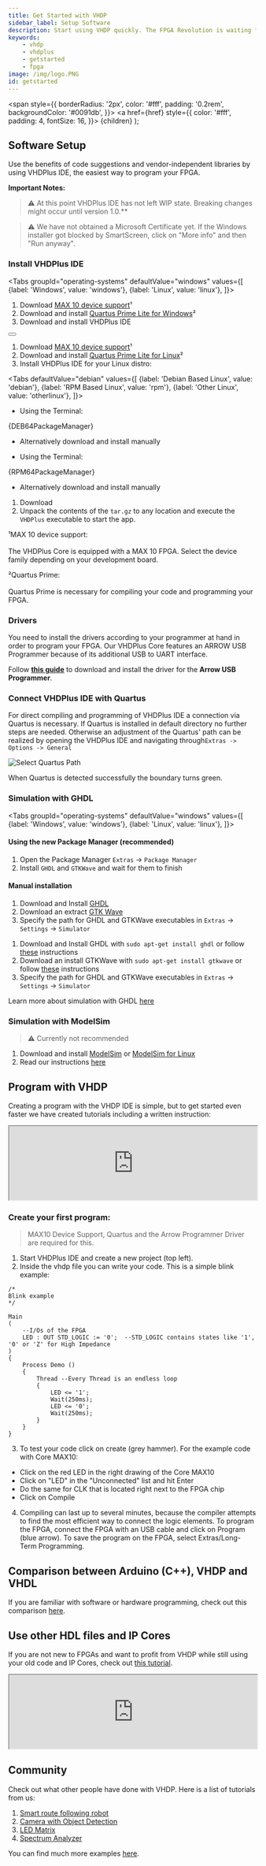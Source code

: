 ```yaml
---
title: Get Started with VHDP
sidebar_label: Setup Software
description: Start using VHDP quickly. The FPGA Revolution is waiting for you
keywords:
    - vhdp
    - vhdplus
    - getstarted
    - fpga
image: /img/logo.PNG
id: getstarted
---
```








  <span
    style={{
      borderRadius: '2px',
      color: '#fff',
      padding: '0.2rem',
      backgroundColor: '#0091db',
    }}>
    <a href={href}
        style={{
            color: '#fff',
            padding: 4,
            fontSize: 16,
        }}>
    {children}
    </a>
  </span>
);

## Software Setup

Use the benefits of code suggestions and vendor-independent libraries by using VHDPlus IDE, the easiest way to program your FPGA.


**Important Notes:**
> :warning: At this point VHDPlus IDE has not left WIP state. Breaking changes might occur until version 1.0.**

> :warning: We have not obtained a Microsoft Certificate yet. If the Windows installer got blocked by SmartScreen, click on "More info" and then "Run anyway". 

### Install VHDPlus IDE

<Tabs
  groupId="operating-systems"
  defaultValue="windows"
  values={[
    {label: 'Windows', value: 'windows'},
    {label: 'Linux', value: 'linux'},
  ]}>
  <TabItem value="windows">

1. Download <a href="http://download.altera.com/akdlm/software/acdsinst/18.1std/625/ib_installers/max10-18.1.0.625.qdz" target="_blank">MAX 10 device support</a>¹
2. Download and install <a href="http://download.altera.com/akdlm/software/acdsinst/18.1std/625/ib_installers/QuartusLiteSetup-18.1.0.625-windows.exe" target="_blank">Quartus Prime Lite for Windows</a>²
3. Download and install VHDPlus IDE

<Button href={Win64DownloadS} children={Win64DownloadName}></Button>

  </TabItem>
  <TabItem value="linux">

1. Download <a href="http://download.altera.com/akdlm/software/acdsinst/18.1std/625/ib_installers/max10-18.1.0.625.qdz" target="_blank">MAX 10 device support</a>¹
2. Download and install <a href="http://download.altera.com/akdlm/software/acdsinst/18.1std/625/ib_installers/QuartusLiteSetup-18.1.0.625-linux.run" target="_blank">Quartus Prime Lite for Linux</a>²
3. Install VHDPlus IDE for your Linux distro:

<Tabs
  defaultValue="debian"
  values={[
    {label: 'Debian Based Linux', value: 'debian'},
    {label: 'RPM Based Linux', value: 'rpm'},
    {label: 'Other Linux', value: 'otherlinux'},
  ]}>
  <TabItem value="debian">

- Using the Terminal:

<Highlight language="Bash">{DEB64PackageManager}</Highlight>

- Alternatively download and install <span children={DEB64Download}></span> manually


  </TabItem>
  <TabItem value="rpm">

- Using the Terminal:

<Highlight language="bash">{RPM64PackageManager}</Highlight>

- Alternatively download and install <span children={RPM64Download}></span> manually


  </TabItem>
  <TabItem value="otherlinux">

1. Download <span children={TAR64Download}></span>
2. Unpack the contents of the `tar.gz` to any location and execute the `VHDPlus` executable to start the app.


  </TabItem>
</Tabs>

  </TabItem>
</Tabs>




¹MAX 10 device support:<br></br>
The VHDPlus Core is equipped with a MAX 10 FPGA. Select the device family depending on your development board.

²Quartus Prime: <br></br>
Quartus Prime is necessary for compiling your code and programming your FPGA.

### Drivers

You need to install the drivers according to your programmer at hand in order to program your FPGA. Our VHDPlus Core features an ARROW USB Programmer because of its additional USB to UART interface.

Follow **[this guide](/docs/getstarted/drivers)** to download and install the driver for the **Arrow USB Programmer**.

### Connect VHDPlus IDE with Quartus

For direct compiling and programming of VHDPlus IDE a connection via Quartus is necessary. 
If Quartus is installed in default directory no further steps are needed. 
 Otherwise an adjustment of the Quartus' path can be realized by opening the VHDPlus IDE and navigating through`Extras -> Options -> General`

![Select Quartus Path](/img/getstarted/QuartusPath.png)

When Quartus is detected successfully the boundary turns green.

### Simulation with GHDL

<Tabs
  groupId="operating-systems"
  defaultValue="windows"
  values={[
    {label: 'Windows', value: 'windows'},
    {label: 'Linux', value: 'linux'},
  ]}>
  <TabItem value="windows">

#### Using the new Package Manager (recommended)
1. Open the Package Manager `Extras` -> `Package Manager`
2. Install `GHDL` and `GTKWave` and wait for them to finish

#### Manual installation
1. Download and Install <a href="http://ghdl.free.fr/ghdl-installer-0.29.1.exe" target="_blank">GHDL</a>
2. Download an extract <a href="https://sourceforge.net/projects/gtkwave/files/gtkwave-3.3.100-bin-win64/gtkwave-3.3.100-bin-win64.zip/download" target="_blank">GTK Wave</a>
3. Specify the path for GHDL and GTKWave executables in `Extras` -> `Settings` -> `Simulator`


  </TabItem>
  <TabItem value="linux">

1. Download and Install GHDL with `sudo apt-get install ghdl` or follow <a href="http://ghdl.free.fr/site/pmwiki.php?n=Main.Installation" target="_blank">these</a> instructions
2. Download an install GTKWave with `sudo apt-get install gtkwave` or follow <a href="http://gtkwave.sourceforge.net/" target="_blank">these</a> instructions
3. Specify the path for GHDL and GTKWave executables in `Extras` -> `Settings` -> `Simulator`


  </TabItem>
</Tabs>

Learn more about simulation with GHDL [here](/docs/getstarted/ghdl)

### Simulation with ModelSim
> :warning: Currently not recommended

1. Download and install <a href="http://download.altera.com/akdlm/software/acdsinst/18.1std/625/ib_installers/ModelSimSetup-18.1.0.625-windows.exe" target="_blank">ModelSim</a> or <a href="http://download.altera.com/akdlm/software/acdsinst/18.1std/625/ib_installers/ModelSimSetup-18.1.0.625-linux.run" target="_blank">ModelSim for Linux</a>
2. Read our instructions [here](/docs/getstarted/modelsim)

## Program with VHDP
Creating a program with the VHDP IDE is simple, but to get started even faster we have created tutorials including a written instruction:

<div class="fluidMedia"><iframe id="ytplayer" type="text/html" width="100%" src="https://www.youtube.com/embed/RAWTzf6VDLM?autoplay=0&origin=http://vhdplus.com" allowFullScreen></iframe></div>

### Create your first program:

> MAX10 Device Support, Quartus and the Arrow Programmer Driver are required for this.

1. Start VHDPlus IDE and create a new project (top left).
2. Inside the vhdp file you can write your code. This is a simple blink example:
```vhdp
/*
Blink example
*/

Main
(
    --I/Os of the FPGA
    LED : OUT STD_LOGIC := '0';  --STD_LOGIC contains states like '1', '0' or 'Z' for High Impedance
)     
{   
    Process Demo ()
    {
        Thread --Every Thread is an endless loop
        {
            LED <= '1';
            Wait(250ms);
            LED <= '0';
            Wait(250ms);
        }
    }
}
```
3. To test your code click on create (grey hammer). 
For the example code with Core MAX10: 
- Click on the red LED in the right drawing of the Core MAX10
- Click on "LED" in the "Unconnected" list and hit Enter
- Do the same for CLK that is located right next to the FPGA chip
- Click on Compile
4. Compiling can last up to several minutes, because the compiler attempts to find the most efficient way to connect the logic elements. 
To program the FPGA, connect the FPGA with an USB cable and click on Program (blue arrow). To save the program on the FPGA, select Extras/Long-Term Programming.

## Comparison between Arduino (C++), VHDP and VHDL

If you are familiar with software or hardware programming, check out this comparison [here](/docs/getstarted/comparison).

## Use other HDL files and IP Cores

If you are not new to FPGAs and want to profit from VHDP while still using your old code and IP Cores, check out [this tutorial](/docs/ide/tools/importconverter).

<div class="fluidMedia"><iframe id="ytplayer" type="text/html" width="100%" src="https://www.youtube.com/embed/maYOYYNtw2U?autoplay=0&origin=http://vhdplus.com" allowFullScreen></iframe></div>

## Community

Check out what other people have done with VHDP. Here is a list of tutorials from us:

1. [Smart route following robot](/docs/community/motor)
2. [Camera with Object Detection](/docs/community/camera)
3. [LED Matrix](/docs/community/matrix)
4. [Spectrum Analyzer](/docs/community/spectrum)

You can find much more examples [here](https://github.com/search?utf8=%E2%9C%93&q=vhdplus).
